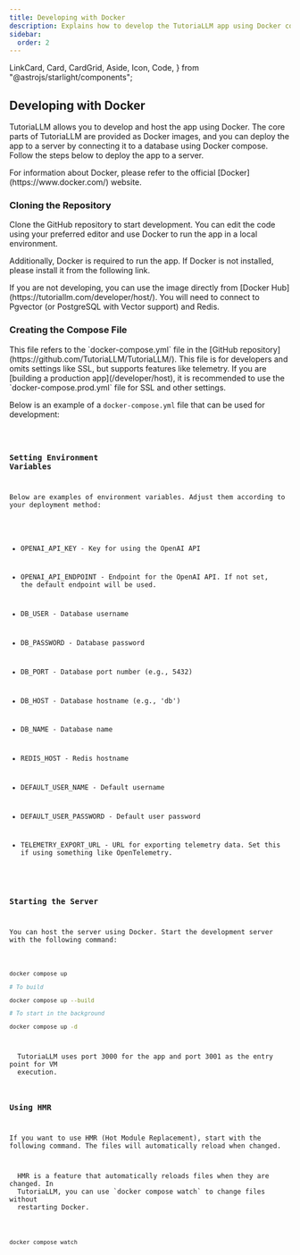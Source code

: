```yaml
---
title: Developing with Docker
description: Explains how to develop the TutoriaLLM app using Docker compose.
sidebar:
  order: 2
---
```


  LinkCard,
  Card,
  CardGrid,
  Aside,
  Icon,
  Code,
} from "@astrojs/starlight/components";

## Developing with Docker

TutoriaLLM allows you to develop and host the app using Docker. The core parts of TutoriaLLM are provided as Docker images, and you can deploy the app to a server by connecting it to a database using Docker compose. Follow the steps below to deploy the app to a server.

<Aside type="note" title="About Docker">
  For information about Docker, please refer to the official
  [Docker](https://www.docker.com/) website.
</Aside>

### Cloning the Repository

Clone the GitHub repository to start development. You can edit the code using your preferred editor and use Docker to run the app in a local environment.

<LinkCard
  title="GitHub Repository"
  description="Check out the GitHub repository for TutoriaLLM."
  href="https://github.com/TutoriaLLM/TutoriaLLM"
/>

Additionally, Docker is required to run the app. If Docker is not installed, please install it from the following link.

<LinkCard
  title="Install Docker"
  description="Check out how to install Docker."
  href="https://docs.docker.com/get-docker/"
/>

<Aside type="note" title="If not developing">
  If you are not developing, you can use the image directly from [Docker
  Hub](https://tutoriallm.com/developer/host/). You will need to connect to
  Pgvector (or PostgreSQL with Vector support) and Redis.
</Aside>

### Creating the Compose File

<Aside type="note" title="Note">
  This file refers to the `docker-compose.yml` file in the [GitHub
  repository](https://github.com/TutoriaLLM/TutoriaLLM/). This file is for
  developers and omits settings like SSL, but supports features like telemetry.
  If you are [building a production app](/developer/host), it is recommended to
  use the `docker-compose.prod.yml` file for SSL and other settings.
</Aside>


Below is an example of a `docker-compose.yml` file that can be used for development:

<Code code={composeExample} lang="yaml" title="/docker-compose.yml" />

### Setting Environment Variables

Below are examples of environment variables. Adjust them according to your deployment method:

- OPENAI_API_KEY - Key for using the OpenAI API
- OPENAI_API_ENDPOINT - Endpoint for the OpenAI API. If not set, the default endpoint will be used.

- DB_USER - Database username
- DB_PASSWORD - Database password
- DB_PORT - Database port number (e.g., 5432)
- DB_HOST - Database hostname (e.g., 'db')
- DB_NAME - Database name

- REDIS_HOST - Redis hostname

- DEFAULT_USER_NAME - Default username
- DEFAULT_USER_PASSWORD - Default user password

- TELEMETRY_EXPORT_URL - URL for exporting telemetry data. Set this if using something like OpenTelemetry.

### Starting the Server

You can host the server using Docker. Start the development server with the following command:

```sh

docker compose up

# To build

docker compose up --build

# To start in the background

docker compose up -d

```

<Aside type="note" title="Note">
  TutoriaLLM uses port 3000 for the app and port 3001 as the entry point for VM
  execution.
</Aside>

### Using HMR

If you want to use HMR (Hot Module Replacement), start with the following command. The files will automatically reload when changed.

<Aside type="note" title="What is HMR?">
  HMR is a feature that automatically reloads files when they are changed. In
  TutoriaLLM, you can use `docker compose watch` to change files without
  restarting Docker.
</Aside>

```sh

docker compose watch

```
